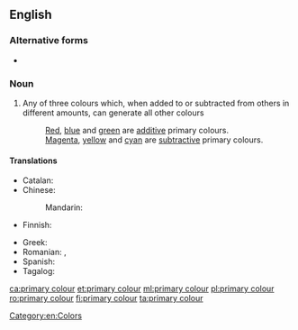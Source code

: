 ==English==

===Alternative forms===
* {{l|en|primary color}}

===Noun===
{{wikipedia|primary color}}
{{en-noun|head=[[primary]] [[colour]]}}

# Any of three colours which, when added to or subtracted from others in different amounts, can generate all other colours
#: [[red|Red]], [[blue]] and [[green]] are [[additive]] primary colours.
#: [[magenta|Magenta]], [[yellow]] and [[cyan]] are [[subtractive]] primary colours.

====Translations====
{{trans-top|any of three colours which can generate all other colours}}
* Catalan: {{t|ca|color primari|m}}
* Chinese:
*: Mandarin: {{t+|cmn|原色|tr=yuánsè|sc=Hani}}
* Finnish: {{t|fi|pääväri}}
{{trans-mid}}
* Greek: {{t|el|βασικό χρώμα|n|sc=Grek}}
* Romanian: {{t|ro|culoare primară|f}}, {{t+|ro|culoare fundamentală|f}}
* Spanish: {{t|es|color primario|m}}
* Tagalog: {{t|tl|pangunahing kulay}}
{{trans-bottom}}

[[Category:en:Colors]]

[[ca:primary colour]]
[[et:primary colour]]
[[ml:primary colour]]
[[pl:primary colour]]
[[ro:primary colour]]
[[fi:primary colour]]
[[ta:primary colour]]